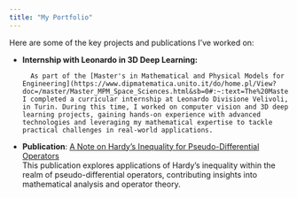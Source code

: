 ```yaml
---
title: "My Portfolio"
---
```


Here are some of the key projects and publications I’ve worked on:

- **Internship with Leonardo in 3D Deep Learning:** 

        As part of the [Master's in Mathematical and Physical Models for Engineering](https://www.dipmatematica.unito.it/do/home.pl/View?doc=/master/Master_MPM_Space_Sciences.html&sb=0#:~:text=The%20Master%20in%20Mathematical%20and%20physical), I completed a curricular internship at Leonardo Divisione Velivoli, in Turin. During this time, I worked on computer vision and 3D deep learning projects, gaining hands-on experience with advanced technologies and leveraging my mathematical expertise to tackle practical challenges in real-world applications.

- **Publication**: [A Note on Hardy's Inequality for Pseudo-Differential Operators](https://doi.org/10.1007/s40574-023-00359-7)  
  This publication explores applications of Hardy's inequality within the realm of pseudo-differential operators, contributing insights into mathematical analysis and operator theory.
